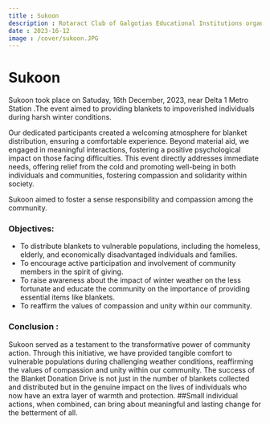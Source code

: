 ```yaml
---
title : Sukoon
description : Rotaract Club of Galgotias Educational Institutions organized a Blanket Donation Drive, "Sukoon" . By collecting and distributing blankets, this initiative seeks to alleviate the challenges faced by individuals and families during cold weather conditions, fostering a sense of compassion and solidarity. This drive stands as a testament to the community's capacity for empathy and its ability to come together for a common cause. 
date : 2023-16-12
image : /cover/sukoon.JPG
---
```


# Sukoon

Sukoon took place on Satuday, 16th December, 2023, near Delta 1 Metro Station .The event aimed to providing blankets to impoverished individuals during harsh winter conditions.

Our dedicated participants created a welcoming atmosphere for blanket distribution, ensuring a comfortable experience. Beyond material aid, we engaged in meaningful interactions, fostering a positive psychological impact on those facing difficulties. This event directly addresses immediate needs, offering relief from the cold and promoting well-being in both individuals and communities, fostering compassion and solidarity within society.

Sukoon aimed to foster a sense responsibility and compassion among the community.

### Objectives:
- To distribute blankets to vulnerable populations, including the homeless, elderly, and economically disadvantaged individuals and families.
- To encourage active participation and involvement of community members in the spirit of giving.
- To raise awareness about the impact of winter weather on the less fortunate and educate the community on the importance of providing essential items like blankets.
- To reaffirm the values of compassion and unity within our community.

### Conclusion :
Sukoon served as a testament to the transformative power of community action. Through this initiative, we have provided tangible comfort to vulnerable populations during challenging weather conditions, reaffirming the values of compassion and unity within our community. The success of the Blanket Donation Drive is not just in the number of blankets collected and distributed but in the genuine impact on the lives of individuals who now have an extra layer of warmth and protection.
##Small individual actions, when combined, can bring about meaningful and lasting change for the betterment of all.